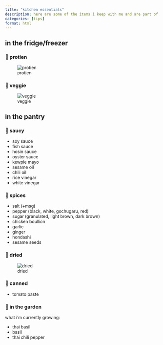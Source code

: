 ```yaml
---
title: "kitchen essentials"
description: here are some of the items i keep with me and are part of my weekly diet
categories: [tips]
format: html
---
```


## in the fridge/freezer

### 🍖 protien
![protien](protein.jpg){.lightbox} 

### 🥕 veggie
![veggie](veggie.jpg){.lightbox}

## in the pantry

### 🫙 saucy
- soy sauce
- fish sauce
- hosin sauce
- oyster sauce
- kewpie mayo
- sesame oil
- chili oil
- rice vinegar
- white vinegar

### 🫚 spices
- salt (+msg)
- pepper (black, white, gochugaru, red)
- sugar (granulated, light brown, dark brown)
- chicken boullion
- garlic
- ginger
- hondashi
- sesame seeds

### 🍚 dried
![dried](dried.jpg){.lightbox}

### 🥫 canned
- tomato paste

### 🌱 in the garden
what i'm currently growing:

- thai basil
- basil
- thai chili pepper
